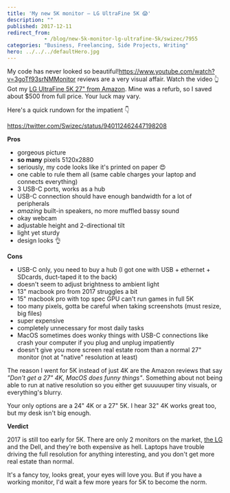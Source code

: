 ```yaml
---
title: 'My new 5K monitor – LG UltraFine 5K 😱'
description: ""
published: 2017-12-11
redirect_from: 
            - /blog/new-5k-monitor-lg-ultrafine-5k/swizec/7955
categories: "Business, Freelancing, Side Projects, Writing"
hero: ../../../defaultHero.jpg
---
```

My code has never looked so beautiful!https://www.youtube.com/watch?v=3goTf93srNMMonitor reviews are a very visual affair. Watch the video 👆Got my [LG UltraFine 5K 27&quot; from Amazon](http://amzn.to/2C3SlsD). Mine was a refurb, so I saved about $500 from full price. Your luck may vary.



Here&#x27;s a quick rundown for the impatient 👇



https://twitter.com/Swizec/status/940112462447198208



**Pros**



- gorgeous picture
- **so many** pixels 5120x2880
- seriously, my code looks like it&#x27;s printed on paper 😍
- one cable to rule them all (same cable charges your laptop and connects everything)
- 3 USB-C ports, works as a hub
- USB-C connection should have enough bandwidth for a lot of peripherals
- _amazing_ built-in speakers, no more muffled bassy sound
- okay webcam
- adjustable height and 2-directional tilt
- light yet sturdy
- design looks 👌



**Cons**



- USB-C only, you need to buy a hub (I got one with USB + ethernet + SDcards, duct-taped it to the back)
- doesn&#x27;t seem to adjust brightness to ambient light
- 13&quot; macbook pro from 2017 struggles a bit
- 15&quot; macbook pro with top spec GPU can&#x27;t run games in full 5K
- too many pixels, gotta be careful when taking screenshots (must resize, big files)
- super expensive
- completely unnecessary for most daily tasks
- MacOS sometimes does wonky things with USB-C connections like crash your computer if you plug and unplug impatiently
- doesn&#x27;t give you more screen real estate room than a normal 27&quot; monitor (not at &quot;native&quot; resolution at least)



The reason I went for 5K instead of just 4K are the Amazon reviews that say _&quot;Don&#x27;t get a 27&quot; 4K, MacOS does funny things&quot;_. Something about not being able to run at native resolution so you either get suuuuuper tiny visuals, or everything&#x27;s blurry.



Your only options are a 24&quot; 4K or a 27&quot; 5K. I hear 32&quot; 4K works great too, but my desk isn&#x27;t big enough.



**Verdict**



2017 is still too early for 5K. There are only 2 monitors on the market, [the LG](http://amzn.to/2C3SlsD) and the Dell, and they&#x27;re both expensive as hell. Laptops have trouble driving the full resolution for anything interesting, and you don&#x27;t get more real estate than normal.



It&#x27;s a fancy toy, looks great, your eyes will love you. But if you have a working monitor, I&#x27;d wait a few more years for 5K to become the norm.